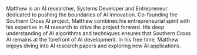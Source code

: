 Matthew is an AI researcher, Systems Developer and Entrepreneur dedicated to pushing the boundaries of AI innovation. Co-founding the Southern Cross AI project, Matthew combines his entrepreneurial spirit with his expertise in AI research to drive the project forward. His deep understanding of AI algorithms and techniques ensures that Southern Cross AI remains at the forefront of AI development. In his free time, Matthew enjoys diving into AI research papers and exploring new AI applications.